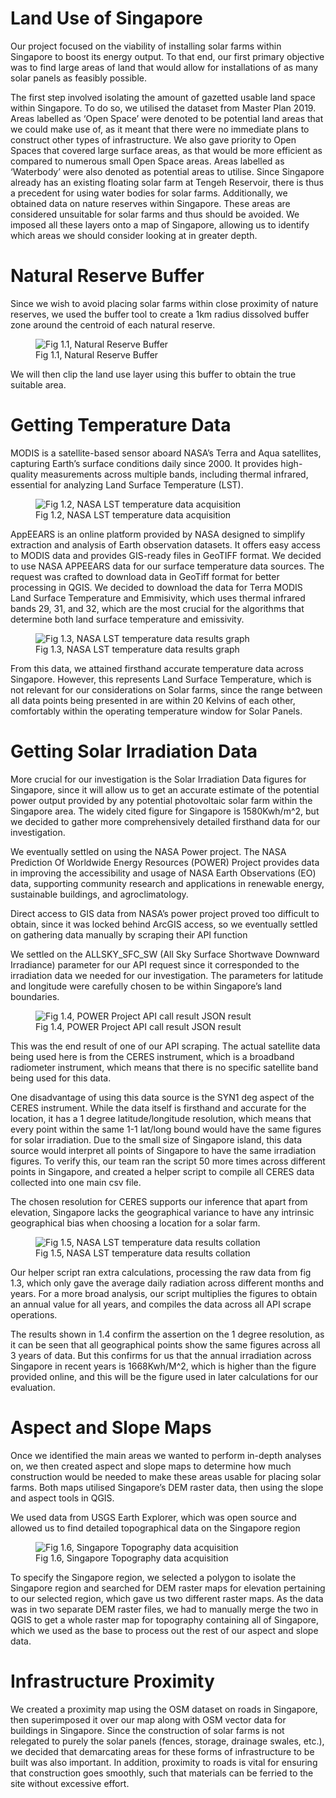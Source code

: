 # Land Use of Singapore

Our project focused on the viability of installing solar farms within Singapore to boost its energy output. To that end, our first primary objective was to find large areas of land that would allow for installations of as many solar panels as feasibly possible.

The first step involved isolating the amount of gazetted usable land space within Singapore. To do so, we utilised the dataset from Master Plan 2019.
Areas labelled as ‘Open Space’ were denoted to be potential land areas that we could make use of, as it meant that there were no immediate plans to construct other types of infrastructure. We also gave priority to Open Spaces that covered large surface areas, as that would be more efficient as compared to numerous small Open Space areas.
Areas labelled as ‘Waterbody’ were also denoted as potential areas to utilise. Since Singapore already has an existing floating solar farm at Tengeh Reservoir, there is thus a precedent for using water bodies for solar farms.
Additionally, we obtained data on nature reserves within Singapore. These areas are considered unsuitable for solar farms and thus should be avoided.
We imposed all these layers onto a map of Singapore, allowing us to identify which areas we should consider looking at in greater depth.

# Natural Reserve Buffer
Since we wish to avoid placing solar farms within close proximity of nature reserves, we used the buffer tool to create a 1km radius dissolved buffer zone around the centroid of each natural reserve.

![Fig 1.1, Natural Reserve Buffer](nature_reserves.jpg)

We will then clip the land use layer using this buffer to obtain the true suitable area.

# Getting Temperature Data

MODIS is a satellite-based sensor aboard NASA’s Terra and Aqua satellites, capturing Earth’s surface conditions daily since 2000. It provides high-quality measurements across multiple bands, including thermal infrared, essential for analyzing Land Surface Temperature (LST).

![Fig 1.2, NASA LST temperature data acquisition](temperature_data.jpg)

AppEEARS is an online platform provided by NASA designed to simplify extraction and analysis of Earth observation datasets. It offers easy access to MODIS data and provides GIS-ready files in GeoTIFF format.
We decided to use NASA APPEEARS data for our surface temperature data sources. The request was crafted to download data in GeoTiff format for better processing in QGIS.
We decided to download the data for Terra MODIS Land Surface Temperature and Emmisivity, which uses thermal infrared bands 29, 31, and 32, which are the most crucial for the algorithms that determine both land surface temperature and emissivity.

![Fig 1.3, NASA LST temperature data results graph](temperature_results.jpg)

From this data, we attained firsthand accurate temperature data across Singapore. However, this represents Land Surface Temperature, which is not relevant for our considerations on Solar farms, since the range between all data points being presented in are within 20 Kelvins of each other, comfortably within the operating temperature window for Solar Panels.

# Getting Solar Irradiation Data

More crucial for our investigation is the Solar Irradiation Data figures for Singapore, since it will allow us to get an accurate estimate of the potential power output provided by any potential photovoltaic solar farm within the Singapore area. The widely cited figure for Singapore is 1580Kwh/m^2, but we decided to gather more comprehensively detailed firsthand data for our investigation.

We eventually settled on using the NASA Power project. The NASA Prediction Of Worldwide Energy Resources (POWER) Project provides data in improving the accessibility and usage of NASA Earth Observations (EO) data, supporting community research and applications in renewable energy, sustainable buildings, and agroclimatology. 

Direct access to GIS data from NASA’s power project proved too difficult to obtain, since it was locked behind ArcGIS access, so we eventually settled on gathering data manually by scraping their API function 

We settled on the ALLSKY_SFC_SW (All Sky Surface Shortwave Downward Irradiance) parameter for our API request since it corresponded to the irradiation data we needed for our investigation. The parameters for latitude and longitude were carefully chosen to be within Singapore’s land boundaries.

![Fig 1.4, POWER Project API call result JSON result](isolated_solar_data.jpg)

This was the end result of one of our API scraping. The actual satellite data being used here is from the CERES instrument, which is a broadband radiometer instrument, which means that there is no specific satellite band being used for this data.

One disadvantage of using this data source is the SYN1 deg aspect of the CERES instrument. While the data itself is firsthand and accurate for the location, it has a 1 degree latitude/longitude resolution, which means that every point within the same 1-1 lat/long bound would have the same figures for solar irradiation. Due to the small size of Singapore island, this data source would interpret all points of Singapore to have the same irradiation figures. To verify this, our team ran the script 50 more times across different points in Singapore, and created a helper script to compile all CERES data collected into one main csv file. 

The chosen resolution for CERES supports our inference that apart from elevation, Singapore lacks the geographical variance to have any intrinsic geographical bias when choosing a location for a solar farm.

![Fig 1.5, NASA LST temperature data results collation](masterfile_data.jpg)

Our helper script ran extra calculations, processing the raw data from fig 1.3, which only gave the average daily radiation across different months and years. For a more broad analysis, our script multiplies the figures to obtain an annual value for all years, and compiles the data across all API scrape operations. 

The results shown in 1.4 confirm the assertion on the 1 degree resolution, as it can be seen that all geographical points show the same figures across all 3 years of data.
But this confirms for us that the annual irradiation across Singapore in recent years is 1668Kwh/M^2, which is higher than the figure provided online, and this will be the figure used in later calculations for our evaluation.

# Aspect and Slope Maps
Once we identified the main areas we wanted to perform in-depth analyses on, we then created aspect and slope maps to determine how much construction would be needed to make these areas usable for placing solar farms. Both maps utilised Singapore’s DEM raster data, then using the slope and aspect tools in QGIS. 

We used data from USGS Earth Explorer, which was open source and allowed us to find detailed topographical data on the Singapore region

![Fig 1.6, Singapore Topography data acquisition](usgs_topography_data.jpg)

To specify the Singapore region, we selected a polygon to isolate the Singapore region and searched for DEM raster maps for elevation pertaining to our selected region, which gave us two different raster maps. As the data was in two separate DEM raster files, we had to manually merge the two in QGIS to get a whole raster map for topography containing all of Singapore, which we used as the base to process out the rest of our aspect and slope data. 

# Infrastructure Proximity

We created a proximity map using the OSM dataset on roads in Singapore, then superimposed it over our map along with OSM vector data for buildings in Singapore. Since the construction of solar farms is not relegated to purely the solar panels (fences, storage, drainage swales, etc.), we decided that demarcating areas for these forms of infrastructure to be built was also important. In addition, proximity to roads is vital for ensuring that construction goes smoothly, such that materials can be ferried to the site without excessive effort.
